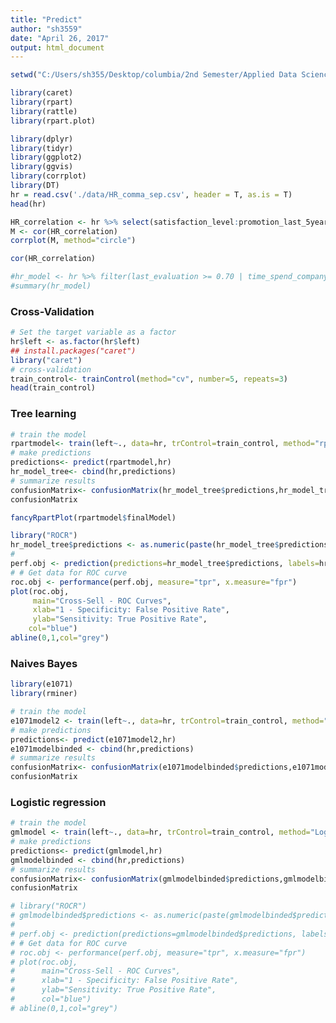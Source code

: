 ```yaml
---
title: "Predict"
author: "sh3559"
date: "April 26, 2017"
output: html_document
---
```

```r
setwd("C:/Users/sh355/Desktop/columbia/2nd Semester/Applied Data Science/Spr2017-proj5-grp4")
```
```r
library(caret)
library(rpart)
library(rattle)
library(rpart.plot)
```

```r
library(dplyr)
library(tidyr)
library(ggplot2)
library(ggvis)
library(corrplot)
library(DT)
hr = read.csv('./data/HR_comma_sep.csv', header = T, as.is = T)
head(hr)
```
```r
HR_correlation <- hr %>% select(satisfaction_level:promotion_last_5years)
M <- cor(HR_correlation)
corrplot(M, method="circle")
```
```r
cor(HR_correlation)
```
```r
#hr_model <- hr %>% filter(last_evaluation >= 0.70 | time_spend_company >= 4 | number_project > 5)
#summary(hr_model)
```
### Cross-Validation

```r
# Set the target variable as a factor
hr$left <- as.factor(hr$left)
## install.packages("caret") 
library("caret")
# cross-validation
train_control<- trainControl(method="cv", number=5, repeats=3)
head(train_control)
```
### Tree learning

```r
# train the model 
rpartmodel<- train(left~., data=hr, trControl=train_control, method="rpart")
# make predictions
predictions<- predict(rpartmodel,hr)
hr_model_tree<- cbind(hr,predictions)
# summarize results
confusionMatrix<- confusionMatrix(hr_model_tree$predictions,hr_model_tree$left)
confusionMatrix

fancyRpartPlot(rpartmodel$finalModel)

library("ROCR")
hr_model_tree$predictions <- as.numeric(paste(hr_model_tree$predictions))
# 
perf.obj <- prediction(predictions=hr_model_tree$predictions, labels=hr_model_tree$left)
# # Get data for ROC curve
roc.obj <- performance(perf.obj, measure="tpr", x.measure="fpr")
plot(roc.obj,
     main="Cross-Sell - ROC Curves",
     xlab="1 - Specificity: False Positive Rate",
     ylab="Sensitivity: True Positive Rate",
    col="blue")
abline(0,1,col="grey")

```
### Naives Bayes

```r
library(e1071)
library(rminer)
```

```r
# train the model 
e1071model2 <- train(left~., data=hr, trControl=train_control, method="nb")
# make predictions
predictions<- predict(e1071model2,hr)
e1071modelbinded <- cbind(hr,predictions)
# summarize results
confusionMatrix<- confusionMatrix(e1071modelbinded$predictions,e1071modelbinded$left)
confusionMatrix
```
### Logistic regression

```r
# train the model 
gmlmodel <- train(left~., data=hr, trControl=train_control, method="LogitBoost")
# make predictions
predictions<- predict(gmlmodel,hr)
gmlmodelbinded <- cbind(hr,predictions)
# summarize results
confusionMatrix<- confusionMatrix(gmlmodelbinded$predictions,gmlmodelbinded$left)
confusionMatrix

# library("ROCR")
# gmlmodelbinded$predictions <- as.numeric(paste(gmlmodelbinded$predictions))
# 
# perf.obj <- prediction(predictions=gmlmodelbinded$predictions, labels=gmlmodelbinded$left)
# # Get data for ROC curve
# roc.obj <- performance(perf.obj, measure="tpr", x.measure="fpr")
# plot(roc.obj,
#      main="Cross-Sell - ROC Curves",
#      xlab="1 - Specificity: False Positive Rate",
#      ylab="Sensitivity: True Positive Rate",
#      col="blue")
# abline(0,1,col="grey")

```
